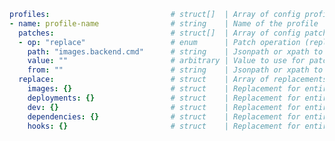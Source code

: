 ```yaml
profiles:                           # struct[]  | Array of config profiles
- name: profile-name                # string    | Name of the profile
  patches:                          # struct[]  | Array of config patches
  - op: "replace"                   # enum      | Patch operation (replace, add, remove)
    path: "images.backend.cmd"      # string    | Jsonpath or xpath to config option that should be patched
    value: ""                       # arbitrary | Value to use for patch operation
    from: ""                        # string    | Jsonpath or xpath to config option which should be used as value for operation
  replace:                          # struct    | Array of replacements for entire config sections
    images: {}                      # struct    | Replacement for entire `images` section
    deployments: {}                 # struct    | Replacement for entire `deployments` section
    dev: {}                         # struct    | Replacement for entire `dev` section
    dependencies: {}                # struct    | Replacement for entire `dependencies` section
    hooks: {}                       # struct    | Replacement for entire `hooks` section
```
